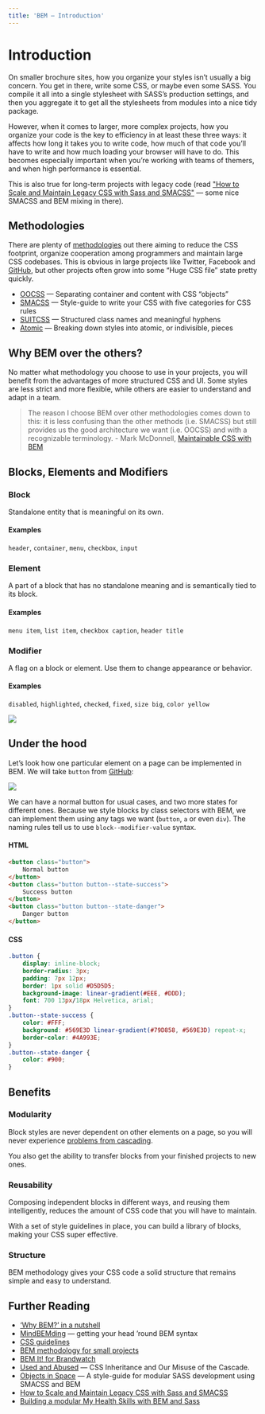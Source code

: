 ```yaml
---
title: 'BEM — Introduction'
---
```


<Layout title={frontmatter.title}>
<div class="max-w-6xl mx-auto px-4 sm:px-6 pt-24 prose">

# Introduction

On smaller brochure sites, how you organize your styles isn’t usually a big concern. You get in there, write some CSS, or maybe even some SASS. You compile it all into a single stylesheet with SASS’s production settings, and then you aggregate it to get all the stylesheets from modules into a nice tidy package.

However, when it comes to larger, more complex projects, how you organize your code is the key to efficiency in at least these three ways: it affects how long it takes you to write code, how much of that code you’ll have to write and how much loading your browser will have to do. This becomes especially important when you’re working with teams of themers, and when high performance is essential.

This is also true for long-term projects with legacy code (read ["How to Scale and Maintain Legacy CSS with Sass and SMACSS"](http://webuild.envato.com/blog/how-to-scale-and-maintain-legacy-css-with-sass-and-smacss/) — some nice SMACSS and BEM mixing in there).

## Methodologies

There are plenty of [methodologies](https://github.com/awesome-css-group/awesome-css#naming-conventions--methodologies-bulb) out there aiming to reduce the CSS footprint, organize cooperation among programmers and maintain large CSS codebases. This is obvious in large projects like Twitter, Facebook and [GitHub](http://markdotto.com/2014/07/23/githubs-css/#two-bundles), but other projects often grow into some “Huge CSS file” state pretty quickly.

- [OOCSS](https://oocss.org/) — Separating container and content with CSS “objects”
- [SMACSS](https://smacss.com/) — Style-guide to write your CSS with five categories for CSS rules
- [SUITCSS](https://suitcss.github.io/) — Structured class names and meaningful hyphens
- [Atomic](https://acss.io/) — Breaking down styles into atomic, or indivisible, pieces

## Why BEM over the others?

No matter what methodology you choose to use in your projects, you will benefit from the advantages of more structured CSS and UI. Some styles are less strict and more flexible, while others are easier to understand and adapt in a team.

> The reason I choose BEM over other methodologies comes down to this: it is less confusing than the other methods (i.e. SMACSS) but still provides us the good architecture we want (i.e. OOCSS) and with a recognizable terminology. - Mark McDonnell, [Maintainable CSS with BEM](https://www.zcfy.cc/original/maintainable-css-with-bem)

## Blocks, Elements and Modifiers

### Block

Standalone entity that is meaningful on its own.

#### Examples

`header`, `container`, `menu`, `checkbox`, `input`

### Element

A part of a block that has no standalone meaning and is semantically tied to its block.

#### Examples

`menu item`, `list item`, `checkbox caption`, `header title`

### Modifier

A flag on a block or element. Use them to change appearance or behavior.

#### Examples

`disabled`, `highlighted`, `checked`, `fixed`, `size big`, `color yellow`

![](./assets/github_captions.jpg)


## Under the hood

Let’s look how one particular element on a page can be implemented in BEM. We will take `button` from [GitHub](https://primer.style/css/components/buttons):

![](./assets/github_buttons.jpg)

We can have a normal button for usual cases, and two more states for different ones. Because we style blocks by class selectors with BEM, we can implement them using any tags we want (`button`, `a` or even `div`). The naming rules tell us to use `block--modifier-value` syntax.

#### HTML

```html
<button class="button">
	Normal button
</button>
<button class="button button--state-success">
	Success button
</button>
<button class="button button--state-danger">
	Danger button
</button>
```

#### CSS

```css
.button {
	display: inline-block;
	border-radius: 3px;
	padding: 7px 12px;
	border: 1px solid #D5D5D5;
	background-image: linear-gradient(#EEE, #DDD);
	font: 700 13px/18px Helvetica, arial;
}
.button--state-success {
	color: #FFF;
	background: #569E3D linear-gradient(#79D858, #569E3D) repeat-x;
	border-color: #4A993E;
}
.button--state-danger {
	color: #900;
}
```

## Benefits

### Modularity

Block styles are never dependent on other elements on a page, so you will never experience [problems from cascading](http://www.phase2technology.com/blog/used-and-abused-css-inheritance-and-our-misuse-of-the-cascade/).

You also get the ability to transfer blocks from your finished projects to new ones.

### Reusability

Composing independent blocks in different ways, and reusing them intelligently, reduces the amount of CSS code that you will have to maintain.

With a set of style guidelines in place, you can build a library of blocks, making your CSS super effective.

### Structure

BEM methodology gives your CSS code a solid structure that remains simple and easy to understand.

## Further Reading

- [‘Why BEM?’ in a nutshell](http://blog.decaf.de/2015/06/24/why-bem-in-a-nutshell/)
- [MindBEMding](http://csswizardry.com/2013/01/mindbemding-getting-your-head-round-bem-syntax/) — getting your head ’round BEM syntax
- [CSS guidelines](http://cssguidelin.es/#bem-like-naming)
- [BEM methodology for small projects](http://www.smashingmagazine.com/2014/07/17/bem-methodology-for-small-projects/)
- [BEM It! for Brandwatch](http://www.slideshare.net/MaxShirshin/bem-it-for-brandwatch)
- [Used and Abused](http://www.phase2technology.com/blog/used-and-abused-css-inheritance-and-our-misuse-of-the-cascade/) — CSS Inheritance and Our Misuse of the Cascade.
- [Objects in Space](https://medium.com/objects-in-space/objects-in-space-f6f404727) — A style-guide for modular SASS development using SMACSS and BEM
- [How to Scale and Maintain Legacy CSS with Sass and SMACSS](http://webuild.envato.com/blog/how-to-scale-and-maintain-legacy-css-with-sass-and-smacss/)
- [Building a modular My Health Skills with BEM and Sass](https://bluegg.co.uk/writing/building-my-health-skills-part-3)

</div>
</Layout>

